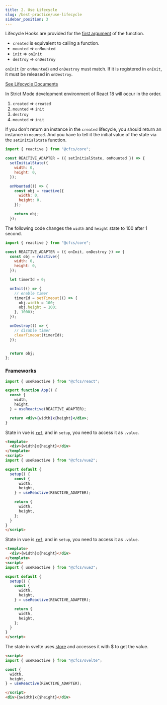 ```yaml
---
title: 2. Use Lifecycle
slug: /best-practice/use-lifecycle
sidebar_position: 3
---
```



Lifecycle Hooks are provided for the [first argument](/docs/api/Core/Reactive/Interface/ReacitveSetup) of the function.

* `created` is equivalent to calling a function.
* `mounted` => `onMounted`
* `init` => `onInit`
* `destroy` => `onDestroy`




`onInit` (or `onMounted`) and `onDestroy` must match. If it is registered in `onInit`, it must be released in `onDestroy`.

[See Lifecycle Documents](/docs/cfcs-reactive-lifecycle)

In Strict Mode development environment of React 18 will occur in the order.

1. `created` => `created`
2. `mounted` => `init`
3. `destroy`
4. `mounted` => `init`



If you don't return an instance in the `created` lifecycle, you should return an instance in `mounted`.
And you have to tell it the initial value of the state via the `setInitialState` function.

```js
import { reactive } from "@cfcs/core";

const REACTIVE_ADAPTER = ({ setInitialState, onMounted }) => {
  setInitialState({
    width: 0,
    height: 0,
  });

  onMounted(() => {
    const obj = reactive({
      width: 0,
      height: 0,
    });

    return obj;
  });
```

The following code changes the `width` and `height` state to 100 after 1 second.

```js
import { reactive } from "@cfcs/core";

const REACTIVE_ADAPTER = ({ onInit, onDestroy }) => {
  const obj = reactive({
    width: 0,
    height: 0,
  });

  let timerId = 0;

  onInit(() => {
    // enable timer
    timerId = setTimeout(() => {
      obj.width = 100;
      obj.height = 100;
    }, 1000);
  });

  onDestroy(() => {
    // disable timer
    clearTimeout(timerId);
  });


  return obj;
};
```


### Frameworks

<FrameworkTabs>
  <TabItem value="react">

```jsx
import { useReactive } from "@cfcs/react";

export function App() {
  const {
    width,
    height,
  } = useReactive(REACTIVE_ADAPTER);

  return <div>{width}x{height}</div>;
}
```
</TabItem>
<TabItem value="vue2">

State in vue is [`ref`](https://vuejs.org/api/reactivity-core.html#ref), and in `setup`, you need to access it as `.value`.


```html
<template>
  <div>{width}x{height}</div>
</template>
<script>
import { useReactive } from "@cfcs/vue2";

export default {
  setup() {
    const {
      width,
      height,
    } = useReactive(REACTIVE_ADAPTER);

    return {
      width,
      height,
    };
  }
}
</script>
```
</TabItem>

<TabItem value="vue3">

State in vue is [`ref`](https://vuejs.org/api/reactivity-core.html#ref), and in `setup`, you need to access it as `.value`.



```html
<template>
  <div>{width}x{height}</div>
</template>
<script>
import { useReactive } from "@cfcs/vue3";

export default {
  setup() {
    const {
      width,
      height,
    } = useReactive(REACTIVE_ADAPTER);

    return {
      width,
      height,
    };
  }
}
</script>
```
</TabItem>
<TabItem value="svelte">

The state in svelte uses [store](https://svelte.dev/docs#component-format-script-4-prefix-stores-with-$-to-access-their-values) and accesses it with $ to get the value.

```html
<script>
import { useReactive } from "@cfcs/svelte";

const {
  width,
  height,
} = useReactive(REACTIVE_ADAPTER);

</script>
<div>{$width}x{$height}</div>
```


  </TabItem>
</FrameworkTabs>

